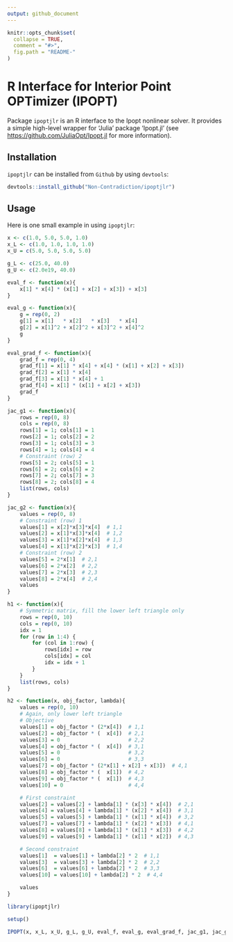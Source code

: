 ```yaml
---
output: github_document
---
```


<!-- README.md is generated from README.Rmd. Please edit that file -->

```r
knitr::opts_chunk$set(
  collapse = TRUE,
  comment = "#>",
  fig.path = "README-"
)
```

# R Interface for Interior Point OPTimizer (IPOPT)

Package `ipoptjlr` is an R interface to the Ipopt nonlinear solver.
It provides a simple high-level wrapper for
'Julia' package 'Ipopt.jl' (see <https://github.com/JuliaOpt/Ipopt.jl> 
for more information).

## Installation
`ipoptjlr` can be installed from `Github` by using `devtools`:

```r
devtools::install_github("Non-Contradiction/ipoptjlr")
```

## Usage

Here is one small example in using `ipoptjlr`:

```r
x <- c(1.0, 5.0, 5.0, 1.0)
x_L <- c(1.0, 1.0, 1.0, 1.0)
x_U = c(5.0, 5.0, 5.0, 5.0)

g_L <- c(25.0, 40.0)
g_U <- c(2.0e19, 40.0)

eval_f <- function(x){
    x[1] * x[4] * (x[1] + x[2] + x[3]) + x[3]
}

eval_g <- function(x){
    g = rep(0, 2)
    g[1] = x[1]   * x[2]   * x[3]   * x[4]
    g[2] = x[1]^2 + x[2]^2 + x[3]^2 + x[4]^2
    g
}

eval_grad_f <- function(x){
    grad_f = rep(0, 4)
    grad_f[1] = x[1] * x[4] + x[4] * (x[1] + x[2] + x[3])
    grad_f[2] = x[1] * x[4]
    grad_f[3] = x[1] * x[4] + 1
    grad_f[4] = x[1] * (x[1] + x[2] + x[3])
    grad_f
}

jac_g1 <- function(x){
    rows = rep(0, 8)
    cols = rep(0, 8)
    rows[1] = 1; cols[1] = 1
    rows[2] = 1; cols[2] = 2
    rows[3] = 1; cols[3] = 3
    rows[4] = 1; cols[4] = 4
    # Constraint (row) 2
    rows[5] = 2; cols[5] = 1
    rows[6] = 2; cols[6] = 2
    rows[7] = 2; cols[7] = 3
    rows[8] = 2; cols[8] = 4
    list(rows, cols)
}

jac_g2 <- function(x){
    values = rep(0, 8)
    # Constraint (row) 1
    values[1] = x[2]*x[3]*x[4]  # 1,1
    values[2] = x[1]*x[3]*x[4]  # 1,2
    values[3] = x[1]*x[2]*x[4]  # 1,3
    values[4] = x[1]*x[2]*x[3]  # 1,4
    # Constraint (row) 2
    values[5] = 2*x[1]  # 2,1
    values[6] = 2*x[2]  # 2,2
    values[7] = 2*x[3]  # 2,3
    values[8] = 2*x[4]  # 2,4
    values
}

h1 <- function(x){
    # Symmetric matrix, fill the lower left triangle only
    rows = rep(0, 10)
    cols = rep(0, 10)
    idx = 1
    for (row in 1:4) {
        for (col in 1:row) {
            rows[idx] = row
            cols[idx] = col
            idx = idx + 1
        }
    }
    list(rows, cols)
}

h2 <- function(x, obj_factor, lambda){
    values = rep(0, 10)
    # Again, only lower left triangle
    # Objective
    values[1] = obj_factor * (2*x[4])  # 1,1
    values[2] = obj_factor * (  x[4])  # 2,1
    values[3] = 0                      # 2,2
    values[4] = obj_factor * (  x[4])  # 3,1
    values[5] = 0                      # 3,2
    values[6] = 0                      # 3,3
    values[7] = obj_factor * (2*x[1] + x[2] + x[3])  # 4,1
    values[8] = obj_factor * (  x[1])  # 4,2
    values[9] = obj_factor * (  x[1])  # 4,3
    values[10] = 0                     # 4,4

    # First constraint
    values[2] = values[2] + lambda[1] * (x[3] * x[4])  # 2,1
    values[4] = values[4] + lambda[1] * (x[2] * x[4])  # 3,1
    values[5] = values[5] + lambda[1] * (x[1] * x[4])  # 3,2
    values[7] = values[7] + lambda[1] * (x[2] * x[3])  # 4,1
    values[8] = values[8] + lambda[1] * (x[1] * x[3])  # 4,2
    values[9] = values[9] + lambda[1] * (x[1] * x[2])  # 4,3

    # Second constraint
    values[1]  = values[1] + lambda[2] * 2  # 1,1
    values[3]  = values[3] + lambda[2] * 2  # 2,2
    values[6]  = values[6] + lambda[2] * 2  # 3,3
    values[10] = values[10] + lambda[2] * 2  # 4,4

    values
}

library(ipoptjlr)

setup()

IPOPT(x, x_L, x_U, g_L, g_U, eval_f, eval_g, eval_grad_f, jac_g1, jac_g2, h1, h2)
```
